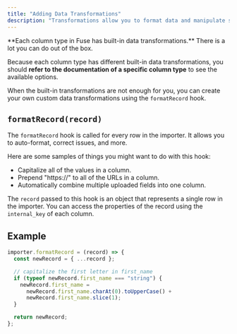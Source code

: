 ```yaml
---
title: "Adding Data Transformations"
description: "Transformations allow you to format data and manipulate schemas."
---
```


<Note>
**Each column type in Fuse has built-in data transformations.** There is a lot you can do out of the box.

Because each column type has different built-in data transformations, you should **refer to the documentation of a specific column type** to see the available options.

</Note>

When the built-in transformations are not enough for you, you can create your own custom data transformations using the `formatRecord` hook.

## `formatRecord(record)`

The `formatRecord` hook is called for every row in the importer. It allows you to auto-format, correct issues, and more.

Here are some samples of things you might want to do with this hook:

- Capitalize all of the values in a column.
- Prepend "https://" to all of the URLs in a column.
- Automatically combine multiple uploaded fields into one column.

The `record` passed to this hook is an object that represents a single row in the importer. You can access the properties of the record using the `internal_key` of each column.

## Example

```javascript
importer.formatRecord = (record) => {
  const newRecord = { ...record };

  // capitalize the first letter in first_name
  if (typeof newRecord.first_name === "string") {
    newRecord.first_name =
      newRecord.first_name.charAt(0).toUpperCase() +
      newRecord.first_name.slice(1);
  }

  return newRecord;
};
```
